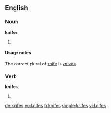 ==English==

===Noun===
'''knifes'''

# {{nonstandard}} {{plural of|knife}}

====Usage notes====
The correct plural of [[knife]] is [[knives]]

===Verb===
'''knifes'''

# {{third-person singular of|[[knife]]}}

[[de:knifes]]
[[eo:knifes]]
[[fr:knifes]]
[[simple:knifes]]
[[vi:knifes]]